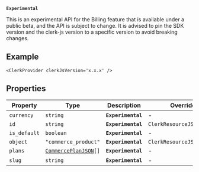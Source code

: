 **`Experimental`**

This is an experimental API for the Billing feature that is available under a public beta, and the API is subject to change.
It is advised to pin the SDK version and the clerk-js version to a specific version to avoid breaking changes.

## Example

```tsx
<ClerkProvider clerkJsVersion='x.x.x' />
```

## Properties

| Property                             | Type                                                      | Description        | Overrides                  |
| ------------------------------------ | --------------------------------------------------------- | ------------------ | -------------------------- |
| <a id="currency"></a> `currency`     | `string`                                                  | **`Experimental`** | -                          |
| <a id="id"></a> `id`                 | `string`                                                  | **`Experimental`** | `ClerkResourceJSON.id`     |
| <a id="is_default"></a> `is_default` | `boolean`                                                 | **`Experimental`** | -                          |
| <a id="object"></a> `object`         | `"commerce_product"`                                      | **`Experimental`** | `ClerkResourceJSON.object` |
| <a id="plans"></a> `plans`           | <code>[CommercePlanJSON](commerce-plan-json.mdx)[]</code> | **`Experimental`** | -                          |
| <a id="slug"></a> `slug`             | `string`                                                  | **`Experimental`** | -                          |

